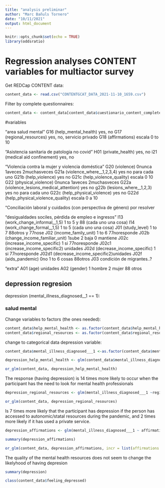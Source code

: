 ```yaml
---
title: "analysis preliminar"
author: "Marc Bañuls Tornero"
date: "10/11/2021"
output: html_document
---
```


```r
knitr::opts_chunk$set(echo = TRUE)
library(oddsratio)
```


# Regression analyses CONTENT variables for multiactor survey


Get REDCap CONTENT data:

```r
content_data <- read.csv("CONTENTGCAT_DATA_2021-11-10_1659.csv")
```

Filter by complete questionnaires:
```r
content_data <- content_data[content_data$cuestionario_content_complete == 2,]
```

#variables

"area salud mental"
G16 (help_mental_health) yes, no
G17 (regional_resources) yes, no, servicio privado
G18 (affirmations) escala 0 to 10

"Asistencia sanitaria de patologia no covid"
H01 (private_health) yes, no
i21 (medical aid confinement) yes, no

"Violencia contra la mujer y violencia doméstica"
G20 (violence) 0nunca 1aveces 2muchasveces
G21a (violence_where__1,2,3,4) yes no para cada uno
G21b (help_violence) yes no
G21c (help_violence_quality) escala 0 10
G22 (physical_violence) 0nunca 1aveces 2muchasveces
G22a (violence_lesions_medical_attention) yes no
g22b (lesions_where__1,2,3) yes no para cada uno
G22c (help_physical_violence) yes no
G22d (help_physical_violence_quality) escala 0 a 10

"Conciliación laboral y cuidados (con perspectiva de género)
por resolver

"desigualdades sociles, pérdida de empleo e ingresos"
I13 (work_change_informal__1,5) 1 to 5 y 88 (cada uno una cosa)
I14 (work_change_formal__1,5) 1 to 5 (cada uno una cosa)
J01 (study_level) 1 to 7 88otros y 77nose
J02 (income_family_unit) 1 to 6  77noresponde
J02b (change_income_familiar_unit) 1sube 2 baja 0 mantiene
J02c (increase_income_specific) 1 si 77noresponde
J02c1 (increase_income_specific2) unidades
J02d (decrease_income_specific) 1 si 77noresponde
J02d1 (decrease_income_specific2)unidades
J02f (aids_pandemic) 0no 1 to 6 cosas 88otros
J03 condición de migrantes..?

"extra"
A01 (age) unidades
A02 (gender) 1 hombre 2 mujer 88 otros

## depression regresion

depression (mental_illness_diagnosed__1 == 1):

### salud mental


Change variables to factors (the ones needed):
```r
content_data$help_mental_health <- as.factor(content_data$help_mental_health)
content_data$regional_resources <- as.factor(content_data$regional_resources)
```




change to categorical data depression variable:
```r
content_data$mental_illness_diagnosed___1 <-as.factor(content_data$mental_illness_diagnosed___1)
```

```r
depression_help_mental_health <- glm(content_data$mental_illness_diagnosed___1 ~ content_data$help_mental_health, family =binomial)
```

```r
or_glm(content_data, depression_help_mental_health)
```

The response (having depression) is 14 times more likely to occur when the participant has the need to look for mental health professionals

```r
depression_regional_resources <- glm(mental_illness_diagnosed___1 ~regional_resources, data = content_data, family = binomial)
```

```r
or_glm(content_data, depression_regional_resources)
```
Is 7 times more likely that the participant has depression if the person has accessed to autonomic/statal resources during the pandemic, and 2 times more likely if it has used a private service.

```r
depression_affirmations <- glm(mental_illness_diagnosed___1 ~ affirmations, data = content_data, family = binomial)
```

```r
summary(depression_affirmations)
```

```r
or_glm(content_data, depression_affirmations, incr = list(affirmations = 1))
```

The quality of the mental health resources does not seem to change the likelyhood of having depresion



```r
summary(depression)
```


```r
class(content_data$feeling_depressed)
```













